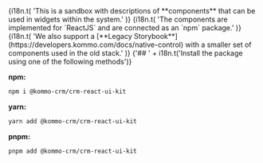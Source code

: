 
<Meta title="Getting Started/Getting Started" />

<Title>{i18n.t('Native Kommo controls')}</Title>

<ReactMarkdown>
  {i18n.t(
    'This is a sandbox with descriptions of **components** that can be used in widgets within the system.'
  )}
</ReactMarkdown>

<ReactMarkdown>
  {i18n.t(
    'The components are implemented for `ReactJS` and are connected as an `npm` package.'
  )}
</ReactMarkdown>

<ReactMarkdown>
  {i18n.t(
    'We also support a [**Legacy Storybook**](https://developers.kommo.com/docs/native-control) with a smaller set of components used in the old stack.'
  )}
</ReactMarkdown>

<ReactMarkdown>
  {'## ' + i18n.t('Install the package using one of the following methods')}
</ReactMarkdown>

**npm:**

```sh
npm i @kommo-crm/crm-react-ui-kit
```

**yarn:**

```sh
yarn add @kommo-crm/crm-react-ui-kit
```

**pnpm:**

```sh
pnpm add @kommo-crm/crm-react-ui-kit
```
